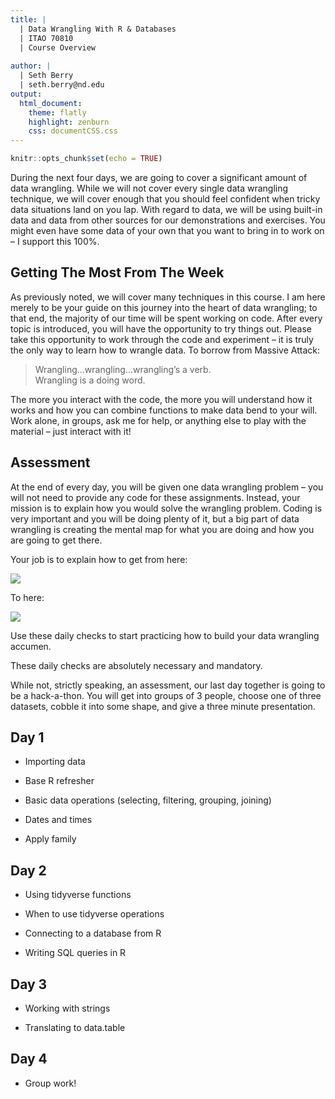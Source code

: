 ```yaml
---
title: | 
  | Data Wrangling With R & Databases
  | ITAO 70810
  | Course Overview
  
author: |
  | Seth Berry
  | seth.berry@nd.edu
output:
  html_document:
    theme: flatly
    highlight: zenburn
    css: documentCSS.css
---
```


```r
knitr::opts_chunk$set(echo = TRUE)
```

During the next four days, we are going to cover a significant amount of data wrangling. While we will not cover every single data wrangling technique, we will cover enough that you should feel confident when tricky data situations land on you lap. With regard to data, we will be using built-in data and data from other sources for our demonstrations and exercises. You might even have some data of your own that you want to bring in to work on -- I support this 100%.
 

## Getting The Most From The Week

As previously noted, we will cover many techniques in this course. I am here merely to be your guide on this journey into the heart of data wrangling; to that end, the majority of our time will be spent working on code. After every topic is introduced, you will have the opportunity to try things out. Please take this opportunity to work through the code and experiment -- it is truly the only way to learn how to wrangle data. To borrow from Massive Attack: 

> Wrangling...wrangling...wrangling's a verb.  
> Wrangling is a doing word.

The more you interact with the code, the more you will understand how it works and how you can combine functions to make data bend to your will. Work alone, in groups, ask me for help, or anything else to play with the material -- just interact with it!

## Assessment

At the end of every day, you will be given one data wrangling problem -- you will not need to provide any code for these assignments. Instead, your mission is to explain how you would solve the wrangling problem. Coding is very important and you will be doing plenty of it, but a big part of data wrangling is creating the mental map for what you are doing and how you are going to get there.

Your job is to explain how to get from here:

![](kryptPuzzle.jpg)


To here:

![](http://i.pinimg.com/736x/a8/56/17/a85617ee1a02495037456d753f15b80f--most-beautiful-puzzles.jpg)

Use these daily checks to start practicing how to build your data wrangling accumen.

These daily checks are absolutely necessary and mandatory.

While not, strictly speaking, an assessment, our last day together is going to be a hack-a-thon. You will get into groups of 3 people, choose one of three datasets, cobble it into some shape, and give a three minute presentation. 

## Day 1

- Importing data

- Base R refresher

- Basic data operations (selecting, filtering, grouping, joining)

- Dates and times

- Apply family

## Day 2

- Using tidyverse functions

- When to use tidyverse operations

- Connecting to a database from R

- Writing SQL queries in R

## Day 3

- Working with strings

- Translating to data.table

## Day 4

- Group work!